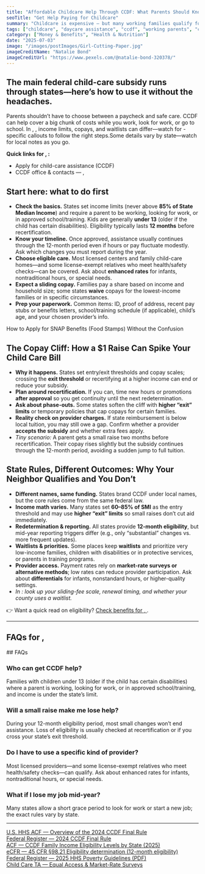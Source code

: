 ```yaml
---
title: "Affordable Childcare Help Through CCDF: What Parents Should Know"
seoTitle: "Get Help Paying for Childcare"
summary: "Childcare is expensive — but many working families qualify for government help. The Child Care and Development Fund (CCDF) can reduce your monthly daycare costs or even make it free. Here's how to apply and who qualifies."
tags: ["childcare", "daycare assistance", "ccdf", "working parents", "child care help"]
category: ["Money & Benefits", "Health & Nutrition"]
date: "2025-07-03"
image: "/images/postImages/Girl-Cutting-Paper.jpg"
imageCreditName: "Natalie Bond"
imageCreditUrl: "https://www.pexels.com/@natalie-bond-320378/"
---
```


## The main federal child-care subsidy runs through states—here’s how to use it without the headaches.

Parents shouldn’t have to choose between a paycheck and safe care. CCDF can help cover a big chunk of costs while you work, look for work, or go to school. <IfLocation>In <City/>, <State/>, income limits, copays, and waitlists can differ—watch for <State/>-specific callouts to follow the right steps.</IfLocation><IfNoLocation>Some details vary by state—watch for local notes as you go.</IfNoLocation>

<BenefitsCtaBanner focus="childcare" copy="You may qualify for government help with childcare costs. " />

<IfLocation>
<div className="not-prose my-12 p-4 rounded-xl border-[3px] bg-muted">
  <p className="mb-2"><strong>Quick links for <City/>, <State/>:</strong></p>
  <ul className="list-disc ml-5 space-y-1">
    <li><ResourceLink name="ccdf">Apply for child-care assistance (CCDF)</ResourceLink></li>
    <li><ResourceLink name="ccdf" field="contact">CCDF office & contacts — <City/>, <State/></ResourceLink></li>
  </ul>
</div>
</IfLocation>

## Start here: what to do first
- **Check the basics.** States set income limits (never above **85% of State Median Income**) and require a parent to be working, looking for work, or in approved school/training. Kids are generally **under 13** (older if the child has certain disabilities). Eligibility typically lasts **12 months** before recertification.
- **Know your timeline.** Once approved, assistance usually continues through the 12-month period even if hours or pay fluctuate modestly. Ask which changes you must report during the year.
- **Choose eligible care.** Most licensed centers and family child-care homes—and some license-exempt relatives who meet health/safety checks—can be covered. Ask about **enhanced rates** for infants, nontraditional hours, or special needs.
- **Expect a sliding copay.** Families pay a share based on income and household size; some states **waive** copays for the lowest-income families or in specific circumstances.
- **Prep your paperwork.** Common items: ID, proof of address, recent pay stubs or benefits letters, school/training schedule (if applicable), child’s age, and your chosen provider’s info.

<CrossLink href="./how-to-apply-for-snap-benefits-food-stamps-without-the-confusion">How to Apply for SNAP Benefits (Food Stamps) Without the Confusion</CrossLink>

## The Copay Cliff: How a $1 Raise Can Spike Your Child Care Bill
- **Why it happens.** States set entry/exit thresholds and copay scales; crossing the **exit threshold** or recertifying at a higher income can end or reduce your subsidy.
- **Plan around recertification.** If you can, time new hours or promotions **after approval** so you get continuity until the next redetermination.
- **Ask about phase-outs.** Some states soften the cliff with **higher “exit” limits** or temporary policies that cap copays for certain families.
- **Reality check on provider charges.** If state reimbursement is below local tuition, you may still owe a gap. Confirm whether a provider **accepts the subsidy** and whether extra fees apply.
- *Tiny scenario:* A parent gets a small raise two months before recertification. Their copay rises slightly but the subsidy continues through the 12-month period, avoiding a sudden jump to full tuition.

## State Rules, Different Outcomes: Why Your Neighbor Qualifies and You Don’t
- **Different names, same funding.** States brand CCDF under local names, but the core rules come from the same federal law.
- **Income math varies.** Many states set **60–85% of SMI** as the entry threshold and may use **higher “exit” limits** so small raises don’t cut aid immediately.
- **Redetermination & reporting.** All states provide **12-month eligibility**, but mid-year reporting triggers differ (e.g., only “substantial” changes vs. more frequent updates).
- **Waitlists & priorities.** Some places keep **waitlists** and prioritize very low-income families, children with disabilities or in protective services, or parents in training programs.
- **Provider access.** Payment rates rely on **market-rate surveys or alternative methods**; low rates can reduce provider participation. Ask about **differentials** for infants, nonstandard hours, or higher-quality settings.
- <IfLocation><em>In <State/>: look up your sliding-fee scale, renewal timing, and whether your county uses a waitlist.</em></IfLocation>

<IfLocation>
<div className="mt-3">👉 Want a quick read on eligibility? <a href="/tools/check-benefits" className="underline">Check benefits for <City/>, <State/></a>.</div>
</IfLocation>

---

<IfLocation>
  <h2>FAQs for <City/>, <State/></h2>
  <ResourceLink name="ccdf" field="faqs" />
</IfLocation>

<IfNoLocation>
## FAQs

### Who can get CCDF help?
Families with children under 13 (older if the child has certain disabilities) where a parent is working, looking for work, or in approved school/training, and income is under the state’s limit.

### Will a small raise make me lose help?
During your 12-month eligibility period, most small changes won’t end assistance. Loss of eligibility is usually checked at recertification or if you cross your state’s exit threshold.

### Do I have to use a specific kind of provider?
Most licensed providers—and some license-exempt relatives who meet health/safety checks—can qualify. Ask about enhanced rates for infants, nontraditional hours, or special needs.

### What if I lose my job mid-year?
Many states allow a short grace period to look for work or start a new job; the exact rules vary by state.
</IfNoLocation>

---

<div className="references">
<a href="https://acf.gov/occ/law-regulation/overview-2024-ccdf-final-rule-improving-child-care-access-affordability" target="_blank" rel="noopener noreferrer">U.S. HHS ACF — Overview of the 2024 CCDF Final Rule</a><br />
<a href="https://www.federalregister.gov/documents/2024/03/01/2024-04139/improving-child-care-access-affordability-and-stability-in-the-child-care-and-development-fund-ccdf" target="_blank" rel="noopener noreferrer">Federal Register — 2024 CCDF Final Rule</a><br />
<a href="https://acf.gov/sites/default/files/documents/occ/CCDF-Family-Income-Eligibility-Levels-by-State.pdf" target="_blank" rel="noopener noreferrer">ACF — CCDF Family Income Eligibility Levels by State (2025)</a><br />
<a href="https://www.ecfr.gov/current/title-45/subtitle-A/subchapter-A/part-98/subpart-C/section-98.21" target="_blank" rel="noopener noreferrer">eCFR — 45 CFR §98.21 Eligibility determination (12-month eligibility)</a><br />
<a href="https://www.govinfo.gov/content/pkg/FR-2025-01-17/pdf/2025-01377.pdf" target="_blank" rel="noopener noreferrer">Federal Register — 2025 HHS Poverty Guidelines (PDF)</a><br />
<a href="https://childcareta.acf.hhs.gov/equal-access-and-market-rate-surveys" target="_blank" rel="noopener noreferrer">Child Care TA — Equal Access & Market-Rate Surveys</a><br />
</div>